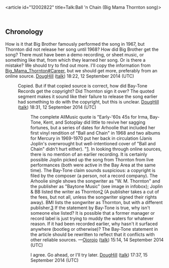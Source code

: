 <article id="12002822" title=Talk:Ball 'n Chain (Big Mama Thornton song)>
	<talkpage id="12002822" title="Talk:Ball 'n Chain (Big Mama Thornton song)">
{{WikiProject Songs|class=C}}

== Chronology ==

How is it that Big Brother famously performed the song in 1967, but Thornton did not release her song until 1968?  How did Big Brother get the song?  There must have been a demo recording, or sheet music, or something like that, from which they learned her song.  Or is there a mistake?   We should try to find out more.  I'll copy the information from [[Big_Mama_Thornton#Career]], but we should get more, preferably from an online source. [[User:DougHill|DougHill]] ([[User talk:DougHill|talk]]) 18:22, 12 September 2014 (UTC)

:Copied.  But if that copied source is correct, how did Bay-Tone Records get the copyright?  Did Thornton sign it over?  The quoted segment makes it sound like their failure to release the song earlier had something to do with the copyright, but this is unclear. [[User:DougHill|DougHill]] ([[User talk:DougHill|talk]]) 18:31, 12 September 2014 (UTC)

::The complete AllMusic quote is &quot;Early-'60s 45s for Irma, Bay-Tone, Kent, and Sotoplay did little to revive her sagging fortunes, but a series of dates for Arhoolie that included her first vinyl rendition of &quot;Ball and Chain&quot; in 1968 and two albums for Mercury in 1969-1970 put her back in circulation (Janis Joplin's overwrought but well-intentioned cover of &quot;Ball and Chain&quot; didn't hurt either). &quot;[http://www.allmusic.com/artist/big-mama-thornton-mn0000762288/biography].  In looking through online sources, there is no mention of an earlier recording.  It is certainly possible Joplin picked up the song from Thornton from live performances (both were active in the Bay Area at the same time).  The Bay-Tone claim sounds suspicious: a copyright is filed by the composer (a person, not a record company).  The Arhoolie single shows the songwriter as &quot;W. M. Thornton&quot; and the publisher as &quot;Baytone Music&quot; (see image in infobox); Joplin &amp; BB listed the writer as Thornton[http://www.discogs.com/viewimages?release=559560] (A publisher takes a cut of the fees, but not all, unless the songwriter signed their rights away).  BMI lists the songwriter as Thornton, but with a different publisher.[http://repertoire.bmi.com/title.asp?blnWriter=True&amp;blnPublisher=True&amp;blnArtist=True&amp;page=1&amp;keyid=82820&amp;ShowNbr=0&amp;ShowSeqNbr=0&amp;querytype=WorkID]  If the statement by Bay-Tone is true, why isn't someone else listed?  It is possible that a former manager or record label is just trying to muddy the waters for whatever reason.  If it had been recorded earlier, why hasn't it surfaced anywhere (bootleg or otherwise)?  The Bay-Tone statement in the article should be rewritten to reflect that it conflicts with other reliable sources. —[[User:Ojorojo|Ojorojo]] ([[User talk:Ojorojo|talk]]) 15:14, 14 September 2014 (UTC)

:::I agree.  Go ahead, or I'll try later. [[User:DougHill|DougHill]] ([[User talk:DougHill|talk]]) 17:37, 15 September 2014 (UTC)
	</talkpage>
</article>
